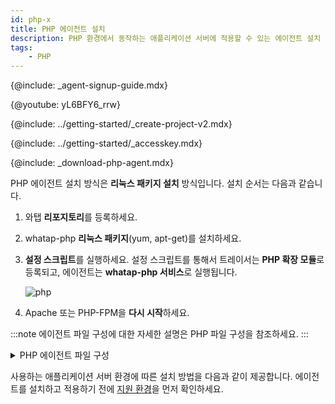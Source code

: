 ```yaml
---
id: php-x
title: PHP 에이전트 설치
description: PHP 환경에서 동작하는 애플리케이션 서버에 적용할 수 있는 에이전트 설치 방법을 확인하세요.
tags:
    - PHP
---
```



{@include: _agent-signup-guide.mdx}

{@youtube: yL6BFY6_rrw}

{@include: ../getting-started/_create-project-v2.mdx} 

{@include: ../getting-started/_accesskey.mdx}

{@include: _download-php-agent.mdx}

PHP 에이전트 설치 방식은 **리눅스 패키지 설치** 방식입니다. 설치 순서는 다음과 같습니다.

1. 와탭 **리포지토리**를 등록하세요.

1. whatap-php **리눅스 패키지**(yum, apt-get)를 설치하세요.

1. **설정 스크립트**를 실행하세요. 설정 스크립트를 통해서 트레이서는 **PHP 확장 모듈**로 등록되고, 에이전트는 **whatap-php 서비스**로 실행됩니다.

    ![php](https://img.whatap.io/media/images/php.png)
1. Apache 또는 PHP-FPM을 **다시 시작**하세요.

<!-- 상단 트레이서 등록 안내 개요 페이지로 옮길지 고민 -->

:::note
에이전트 파일 구성에 대한 자세한 설명은 PHP 파일 구성을 참조하세요.
:::

<details>
<summary>PHP 에이전트 파일 구성</summary>

PHP 에이전트 파일은 애플리케이션 모니터링에 필요한 정보를 추출하여 와탭 수집 서버로 전달하는 트레이서, 수집된 정보를 서버에 전송하기 위한 에이전트, 트레이서와 에이전트를 서버에 동적으로 적용하기 위한 설치 스크립트 파일로 구성되어 있습니다.

* *whatap_```X.Y.Z```.so*  
    트레이서로 등록된 PHP 확장 모듈로 추가되어 정보를 수집하고 수집된 정보를 에이전트로 전송하는 라이브러리입니다.  

    확장 모듈은 PHP 버전(PHP API Version)별, Zend Thread Safe 지원 여부로 구별됩니다. 예시는 다음과 같습니다. 
    * *whatap_zts_20041225.so*  
        PHP 5.2 버전, Zend Thread safe enable
    * *whatap_20041225.so*  
        PHP 5.2 버전, Non Thread Safe 

* *whatap-php(whatap_php)*  
    에이전트, 트레이서에서 UDP로 전달된 정보를 수집 서버로 전송하는 프로그램입니다.

* */etc/init.d/whatap-php*  
    서비스 스크립트입니다.

* *whatap_php*  
    서비스 실행 파일입니다.

* *whatap.ini*  
    애플리케이션 서버의 데이터를 수집하는 PHP 확장 모듈의 설정 정보, 수집 서버의 주소와 서버의 프로젝트 액세스 키가 입력되는 파일입니다.

* *whatap-install-```yyyymmdd```.log*  
    설치 과정에 대한 로그 파일입니다. 기본 저장 경로는 */usr/whata/php/logs* 입니다. 날짜별로 파일이 생성됩니다. 기본 7일 동안의 로그만 유지됩니다.

* *whatap-boot-```yyyymmdd```.log*  
    에이전트 로그 파일입니다. 기본 저장 경로는 */usr/whata/php/logs* 입니다. 날짜별로 파일이 생성됩니다. 기본 7일 동안의 로그가 유지됩니다.

* *install.sh*  
    설치 스크립트입니다. PHP 확장 모듈(*whatap.so*)을 Apache 또는 PHP-FPM에 설치, whatap-php 서비스 설치를 진행합니다. 자세한 내용은 [다음 문서](../apm/php-extenstion-whatap)를 참조하세요.

* *WhaTap.php (sample.php)*  
    PHP 소스코드에서 사용할 API 레퍼런스 클래스(*/usr/whatap/php/lib/WhaTap.php*) 및 예제 소스 파일(*sample.php*)입니다.

</details> 

사용하는 애플리케이션 서버 환경에 따른 설치 방법을 다음과 같이 제공합니다. 에이전트를 설치하고 적용하기 전에 [지원 환경](supported-spec-php)을 먼저 확인하세요.

<DocCardList/> 